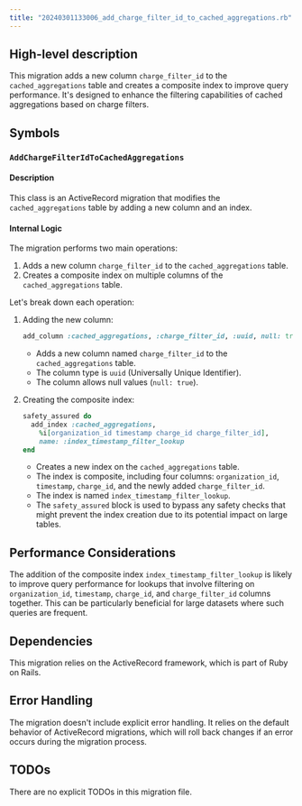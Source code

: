 ```yaml
---
title: "20240301133006_add_charge_filter_id_to_cached_aggregations.rb"
---
```


## High-level description
This migration adds a new column `charge_filter_id` to the `cached_aggregations` table and creates a composite index to improve query performance. It's designed to enhance the filtering capabilities of cached aggregations based on charge filters.

## Symbols

### `AddChargeFilterIdToCachedAggregations`
#### Description
This class is an ActiveRecord migration that modifies the `cached_aggregations` table by adding a new column and an index.

#### Internal Logic
The migration performs two main operations:
1. Adds a new column `charge_filter_id` to the `cached_aggregations` table.
2. Creates a composite index on multiple columns of the `cached_aggregations` table.

Let's break down each operation:

1. Adding the new column:
   ```ruby
   add_column :cached_aggregations, :charge_filter_id, :uuid, null: true
   ```
   - Adds a new column named `charge_filter_id` to the `cached_aggregations` table.
   - The column type is `uuid` (Universally Unique Identifier).
   - The column allows null values (`null: true`).

2. Creating the composite index:
   ```ruby
   safety_assured do
     add_index :cached_aggregations,
       %i[organization_id timestamp charge_id charge_filter_id],
       name: :index_timestamp_filter_lookup
   end
   ```
   - Creates a new index on the `cached_aggregations` table.
   - The index is composite, including four columns: `organization_id`, `timestamp`, `charge_id`, and the newly added `charge_filter_id`.
   - The index is named `index_timestamp_filter_lookup`.
   - The `safety_assured` block is used to bypass any safety checks that might prevent the index creation due to its potential impact on large tables.

## Performance Considerations
The addition of the composite index `index_timestamp_filter_lookup` is likely to improve query performance for lookups that involve filtering on `organization_id`, `timestamp`, `charge_id`, and `charge_filter_id` columns together. This can be particularly beneficial for large datasets where such queries are frequent.

## Dependencies
This migration relies on the ActiveRecord framework, which is part of Ruby on Rails.

## Error Handling
The migration doesn't include explicit error handling. It relies on the default behavior of ActiveRecord migrations, which will roll back changes if an error occurs during the migration process.

## TODOs
There are no explicit TODOs in this migration file.